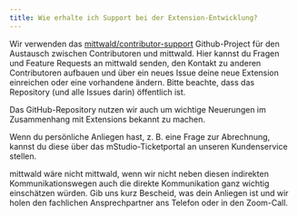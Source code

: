 ```yaml
---
title: Wie erhalte ich Support bei der Extension-Entwicklung?
---
```


Wir verwenden das [mittwald/contributor-support](https://github.com/mittwald/contributor-support) Github-Project für den Austausch zwischen Contributoren und mittwald. Hier kannst du Fragen und Feature Requests an mittwald senden, den Kontakt zu anderen Contributoren aufbauen und über ein neues Issue deine neue Extension einreichen oder eine vorhandene ändern. Bitte beachte, dass das Repository (und alle Issues darin) öffentlich ist.

Das GitHub-Repository nutzen wir auch um wichtige Neuerungen im Zusammenhang mit Extensions bekannt zu machen.

Wenn du persönliche Anliegen hast, z. B. eine Frage zur Abrechnung, kannst du diese über das mStudio-Ticketportal an unseren Kundenservice stellen.

mittwald wäre nicht mittwald, wenn wir nicht neben diesen indirekten Kommunikationswegen auch die direkte Kommunikation ganz wichtig einschätzen würden.
Gib uns kurz Bescheid, was dein Anliegen ist und wir holen den fachlichen Ansprechpartner ans Telefon oder in den Zoom-Call.
